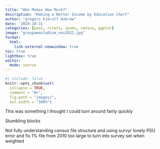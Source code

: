 ```yaml
---
title: "Who Makes How Much?"
description: "Making a Better Income by Education Chart"
author: "gregers kjerulf dubrow"
date: '2024-10-31'
categories: [post, rstats, ipums, census, ggplot]
image: "groupamastadium_nov2022.jpg"
format: 
  html:
    link-external-newwindow: true
toc: true
lightbox: true
editor: 
  mode: source
---
```


```r
#| include: false
knitr::opts_chunk$set(
  collapse = TRUE,
  comment = "#>",
  fig.path = "images/",
  out.width = "100%") 
```

This was something I thought I could turn around fairly quickly

Stumbling blocks

Not fully understanding census file structure and using survyr
lonely PSU error and fix
1% file from 2010 too large to turn into survey set when weighted
